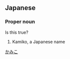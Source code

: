 {{rfv}}
==Japanese==
{{ja-kanjitab|華|実|子}}

===Proper noun===
{{ja-pos|proper|かみこ}} Is this true?
# Kamiko, a Japanese name

[[Category:Japanese female given names|かみこ]]